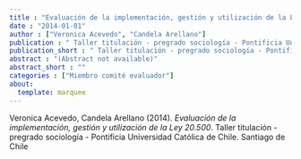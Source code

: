 ```yaml
---
title : "Evaluación de la implementación, gestión y utilización de la Ley 20.500"
date : "2014-01-01"
author : ["Veronica Acevedo", "Candela Arellano"]
publication : " Taller titulación - pregrado sociología - Pontificia Universidad Católica de Chile. Santiago de Chile"
publication_short : " Taller titulación - pregrado sociología - Pontificia Universidad Católica de Chile. Santiago de Chile"
abstract : "(Abstract not available)"
abstract_short : ""
categories : ["Miembro comité evaluador"]
about:
  template: marquee
---
```



::: {.callout-note title="How to cite this work"}

Veronica Acevedo, Candela Arellano (2014). *Evaluación de la implementación, gestión y utilización de la Ley 20.500*.  Taller titulación - pregrado sociología - Pontificia Universidad Católica de Chile. Santiago de Chile

:::

